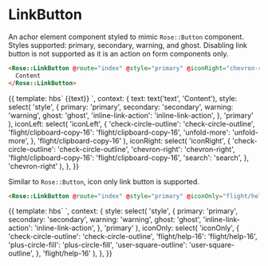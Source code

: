 
<Meta title="Rose|LinkButton" component="LinkButton" />

# LinkButton

An achor element component styled to mimic `Rose::Button` component.
Styles supported: primary, secondary, warning, and ghost.
Disabling link button is not supported as it is an action on form components only.

```html
<Rose::LinkButton @route="index" @style="primary" @iconRight="chevron-right">
  Content
</Rose::LinkButton>
```

<Preview>
  <Story name="Advanced">{{
    template: hbs`
      <Rose::LinkButton
        @route="index"
        @style={{style}}
        @iconLeft={{iconLeft}}
        @iconRight={{iconRight}}
      >
        {{text}}
      </Rose::LinkButton>
    `,
    context: {
      text: text('text', 'Content'),
      style: select(
        'style',
        {
          primary: 'primary',
          secondary: 'secondary',
          warning: 'warning',
          ghost: 'ghost',
          'inline-link-action': 'inline-link-action',
        },
        'primary'
      ),
      iconLeft: select(
        'iconLeft',
        {
          'check-circle-outline': 'check-circle-outline',
          'flight/clipboard-copy-16': 'flight/clipboard-copy-16',
          'unfold-more': 'unfold-more',
        },
        'flight/clipboard-copy-16'
      ),
      iconRight: select(
        'iconRight',
        {
          'check-circle-outline': 'check-circle-outline',
          'chevron-right': 'chevron-right',
          'flight/clipboard-copy-16': 'flight/clipboard-copy-16',
          'search': 'search',
        },
        'chevron-right'
      ),
    },
  }}</Story>
</Preview>

Similar to `Rose::Button`, icon only link button is supported.

```html
<Rose::LinkButton @route="index" @style="primary" @iconOnly="flight/help-16" />
```

<Preview>
  <Story name="Icon Only">{{
    template: hbs`
    <Rose::LinkButton @route="" @style={{style}} @iconOnly={{iconOnly}} />
    `,
    context: {
      style: select(
        'style',
        {
          primary: 'primary',
          secondary: 'secondary',
          warning: 'warning',
          ghost: 'ghost',
          'inline-link-action': 'inline-link-action',
        },
        'primary'
      ),
      iconOnly: select(
        'iconOnly',
        {
          'check-circle-outline': 'check-circle-outline',
          'flight/help-16': 'flight/help-16',
          'plus-circle-fill': 'plus-circle-fill',
          'user-square-outline': 'user-square-outline',
        },
        'flight/help-16'
      ),
    },
  }}</Story>
</Preview>
